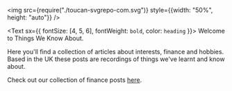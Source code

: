 <!-- <img src={require("./toucan-svgrepo-com.svg")} style={{"max-width: 50%; height: auto"}} /> -->

<img src={require("./toucan-svgrepo-com.svg")} style={{width: "50%", height: "auto"}} />

<!-- <img src={require("./toucan-svgrepo-com.svg")} /> -->

<!-- <img src={require("./toucan-svgrepo-com.svg")} style={"max-width:100%;height:auto;"} /> -->

<Text sx={{ fontSize: [4, 5, 6], fontWeight: `bold`, color: `heading` }}>
  Welcome to Things We Know About.
</Text>

Here you'll find a collection of articles about interests, finance and hobbies. Based in the UK these posts are recordings of things we've learnt and know about.

Check out our collection of finance posts [here](https://twka.netlify.com/tags/finance).

<!-- <img src={require("./toucan-svgrepo-com.png")} />
<img src={require("./toucan-svgrepo-com.svg")} /> -->